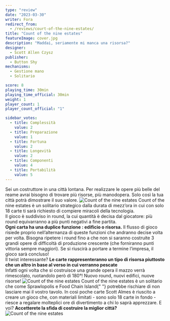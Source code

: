 ```yaml
---
type: "review"
date: "2023-03-30"
writer: Fora
redirect_from:
  - /reviews/court-of-the-nine-estates/
title: "Count of the nine estates"
featureImage: cover.jpg
description: "Maddai, seriamente mi manca una risorsa?"
designer:
  - Scott Allen Czysz
publisher:
  - Button Shy
mechanisms:
  - Gestione mano
  - Solitario

score: 8
playing_time: 30min
playing_time_official: 30min
weight: 1
player_count: 1
player_count_official: "1"

sidebar_votes:
  - title: Complessità
    value: 2
  - title: Preparazione
    value: 1
  - title: Fortuna
    value: 2
  - title: Longevità
    value: 2
  - title: Componenti
    value: 4
  - title: Portabilità
    value: 5
---
```


<Setting>
  Sei un costruttore in una città lontana. Per realizzare le opere più belle del
  reame avrai bisogno di trovare più risorse, più manodopera. Solo così la tua
  città potrà dimostrare il suo valore.
</Setting>

<img src="./game1.jpg" alt="Count of the nine estates" />

<Rules>
  Count of the nine estates è un solitario strategico dalla durata di mezz’ora
  in cui con solo 18 carte ti sarà richiesto di compiere miracoli della
  tecnologia. <br />
  Il gioco è suddiviso in round, la cui quantità è decisa dal giocatore: più round
  equivarranno a più punti negativi a fine partita. <br />
  <strong>Ogni carta ha una duplice funzione : edificio o risorsa.</strong> Il
  flusso di gioco risiede proprio nell’alternanza di queste funzioni che
  andranno decise volta per volta. Bisogna ripetere i round fino a che non si
  saranno costruite 3 grandi opere di difficoltà di produzione crescente (che
  forniranno punti vittoria sempre maggiori). Se si riuscirà a portare a termine
  l’impresa, il gioco sarà concluso!
  <br />
  Il twist interessante?
  <strong>
    Le carte rappresenteranno un tipo di risorsa piuttosto che un altro in base
    al verso in cui verranno pescate
  </strong>
  <br /> Infatti ogni volta che si costruisce una grande opera il mazzo verrà
  rimescolato, ruotandolo però di 180°! Nuovo round, nuovi edifici, nuove
  risorse!
</Rules>

<img src="./game2.jpg" alt="Count of the nine estates" />

<Feedback>
  Count of the nine estates è un solitario che come
  <Link to="/reviews/sprawlopolis/">Sprawlopolis</Link> e <Link to="/food-chain-island/">
    Food Chain Island{" "}
  </Link> potrebbe rischiare di non lasciare mai il vostro tavolo. In così poche
  carte Scott Almes è riuscito a creare un gioco che, con materiali limitati - sono
  solo 18 carte in fondo - riesce a regalare molteplici ore di divertimento a chi
  lo saprà apprezzare. E voi? <strong> Accetterete la sfida di costruire la miglior città? </strong>
</Feedback>

<img src="./game3.jpg" alt="Count of the nine estates" />
